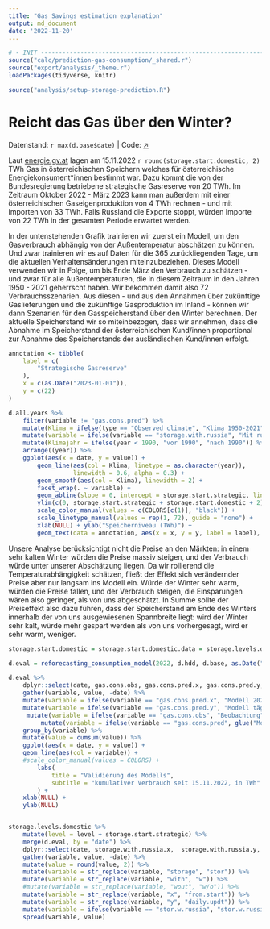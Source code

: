 ```yaml
---
title: "Gas Savings estimation explanation"
output: md_document
date: '2022-11-20'
---
```


```r
# - INIT -----------------------------------------------------------------------
source("calc/prediction-gas-consumption/_shared.r")
source("export/analysis/_theme.r")
loadPackages(tidyverse, knitr)

source("analysis/setup-storage-prediction.R")

```


# Reicht das Gas über den Winter?
<p class="meta">
    Datenstand: `r max(d.base$date)` | 
    Code: <a href="https://github.com/energy-monitor/explore/blob/main/analysis/gas-availability.rmd" target="_blank">↗</a>
</p>

Laut [energie.gv.at](https://energie.gv.at) lagen am 15.11.2022 `r round(storage.start.domestic, 2)` TWh Gas in österreichischen Speichern welches für österreichische Energiekonsument*innen bestimmt war. Dazu kommt die von der Bundesregierung betriebene strategische Gasreserve von 20 TWh. Im Zeitraum Oktober 2022 - März 2023 kann man außerdem mit einer österreichischen Gaseigenproduktion von 4 TWh rechnen - und mit Importen von 33 TWh. Falls Russland die Exporte stoppt, würden Importe von 22 TWh in der gesamten Periode erwartet werden. 

In der untenstehenden Grafik trainieren wir zuerst ein Modell, um den Gasverbrauch abhängig von der Außentemperatur abschätzen zu können. Und zwar trainieren wir es auf Daten für die 365 zurückliegenden Tage, um die aktuellen Verhaltensänderungen miteinzubeziehen. Dieses Modell verwenden wir in Folge, um bis Ende März den Verbrauch zu schätzen - und zwar für alle Außentemperaturen, die in diesem Zeitraum in den Jahren 1950 - 2021 geherrscht haben. Wir bekommen damit also 72 Verbrauchsszenarien. Aus diesen - und aus den Annahmen über zukünftige Gaslieferungen und die zukünftige Gasproduktion im Inland - können wir dann Szenarien für den Gasspeicherstand über den Winter berechnen. Der aktuelle Speicherstand wir so miteinbezogen, dass wir annehmen, dass die Abnahme im Speicherstand der österreichischen Kund/innen proportional zur Abnahme des Speicherstands der ausländischen Kund/innen erfolgt. 

```r
annotation <- tibble(
    label = c(
        "Strategische Gasreserve"
    ),
    x = c(as.Date("2023-01-01")),
    y = c(22)
)

d.all.years %>%
    filter(variable != "gas.cons.pred") %>% 
    mutate(Klima = ifelse(type == "Observed climate", "Klima 1950-2021", "Klima 1950-2021\nkorrigiert")) |> 
    mutate(variable = ifelse(variable == "storage.with.russia", "Mit russischem Gas", "Ohne russisches Gas")) %>%
    mutate(Klimajahr = ifelse(year < 1990, "vor 1990", "nach 1990")) %>% 
    arrange((year)) %>% 
    ggplot(aes(x = date, y = value)) +
        geom_line(aes(col = Klima, linetype = as.character(year)), 
                  linewidth = 0.6, alpha = 0.3) +
        geom_smooth(aes(col = Klima), linewidth = 2) +
        facet_wrap(. ~ variable) +
        geom_abline(slope = 0, intercept = storage.start.strategic, linetype = 2) +
        ylim(c(0, storage.start.strategic + storage.start.domestic + 2)) +
        scale_color_manual(values = c(COLORS[c(1)], "black")) +
        scale_linetype_manual(values = rep(1, 72), guide = "none") +
        xlab(NULL) + ylab("Speicherniveau (TWh)") +
        geom_text(data = annotation, aes(x = x, y = y, label = label), size = 3) 
```

Unsere Analyse berücksichtigt nicht die Preise an den Märkten: in einem sehr kalten Winter würden die Preise massiv steigen, und der Verbrauch würde unter unserer Abschätzung liegen. Da wir rollierend die Temperaturabhängigkeit schätzen, fließt der Effekt sich verändernder Preise aber nur langsam ins Modell ein. Würde der Winter sehr warm, würden die Preise fallen, und der Verbrauch steigen, die Einsparungen wären also geringer, als von uns abgeschätzt. In Summe sollte der Preiseffekt also dazu führen, dass der Speicherstand am Ende des Winters innerhalb der von uns ausgewiesenen Spannbreite liegt: wird der Winter sehr kalt, würde mehr gespart werden als von uns vorhergesagt, wird er sehr warm, weniger.

``` r

storage.start.domestic = storage.start.domestic.data = storage.levels.domestic %>% slice_head(n = 1) %>% .$level

d.eval = reforecasting_consumption_model(2022, d.hdd, d.base, as.Date("2022-11-15"), max.date)

d.eval %>% 
    dplyr::select(date, gas.cons.obs, gas.cons.pred.x, gas.cons.pred.y, gas.cons.pred) %>% 
    gather(variable, value, -date) %>% 
    mutate(variable = ifelse(variable == "gas.cons.pred.x", "Modell 2022-11-15", variable)) %>% 
    mutate(variable = ifelse(variable == "gas.cons.pred.y", "Modell tägliches Update", variable)) %>% 
     mutate(variable = ifelse(variable == "gas.cons.obs", "Beobachtung", variable)) %>% 
         mutate(variable = ifelse(variable == "gas.cons.pred", glue("Modell {max.date}"), variable)) %>% 
    group_by(variable) %>% 
    mutate(value = cumsum(value)) %>% 
    ggplot(aes(x = date, y = value)) +
    geom_line(aes(col = variable)) +
    #scale_color_manual(values = COLORS) +
        labs(
            title = "Validierung des Modells",
            subtitle = "kumulativer Verbrauch seit 15.11.2022, in TWh"
        ) +
    xlab(NULL) +
    ylab(NULL)



```
``` r
storage.levels.domestic %>% 
    mutate(level = level + storage.start.strategic) %>% 
    merge(d.eval, by = "date") %>% 
    dplyr::select(date, storage.with.russia.x,  storage.with.russia.y, storage.with.russia, level) %>% 
    gather(variable, value, -date) %>% 
    mutate(value = round(value, 2)) %>% 
    mutate(variable = str_replace(variable, "storage", "stor")) %>% 
    mutate(variable = str_replace(variable, "with", "w")) %>% 
    #mutate(variable = str_replace(variable, "wout", "w/o")) %>% 
    mutate(variable = str_replace(variable, "x", "from.start")) %>% 
    mutate(variable = str_replace(variable, "y", "daily.updt")) %>% 
    mutate(variable = ifelse(variable == "stor.w.russia", "stor.w.russia.from.end", variable)) |> 
    spread(variable, value)

```
